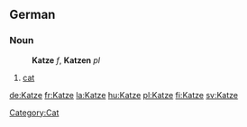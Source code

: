 ==German==
===Noun===
:'''Katze''' ''f'', '''Katzen''' ''pl''
#[[cat]]

[[Category:Cat]]

[[de:Katze]]
[[fr:Katze]]
[[la:Katze]]
[[hu:Katze]]
[[pl:Katze]]
[[fi:Katze]]
[[sv:Katze]]